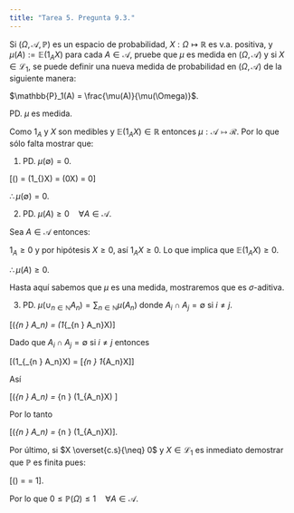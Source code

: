 ```yaml
---
title: "Tarea 5. Pregunta 9.3."
---
```


Si $(\Omega,\mathscr{A},\mathbb{P})$ es un espacio de probabilidad, $X: \Omega \longmapsto \mathbb{R}$ es v.a. positiva, y $\mu(A) := \mathbb{E}(1_AX)$ para cada $A \in \mathscr{A}$, pruebe que $\mu$ es medida en $(\Omega,\mathscr{A})$ y si $X \in \mathscr{L}_1$, se puede definir una nueva medida de probabilidad en $(\Omega, \mathscr{A})$ de la siguiente manera:

$\mathbb{P}_1(A) = \frac{\mu(A)}{\mu(\Omega)}$.

PD. $\mu$ es medida.

  Como $1_A$ y  $X$ son medibles y $\mathbb{E}(1_AX) \in \mathbb{R}$ entonces $\mu: \mathscr{A} \longmapsto \mathscr{R}$. Por lo que sólo falta mostrar que:
  
  1. PD. $\mu(\emptyset) = 0$.
  
  \[\mu(\emptyset) = \mathbb{E}(1_{\emptyset}X) = \mathbb{E}(0X) = 0\]
  
  $\therefore \mu(\emptyset) = 0$.
  
  2. PD. $\mu(A) \geq 0 \quad \forall A \in \mathscr{A}$.
  
  Sea $A \in \mathscr{A}$ entonces:
  
  $1_A \geq 0$ y por hipótesis $X \geq 0$, así $1_AX \geq 0$. Lo que implica que $\mathbb{E}(1_{A}X) \geq 0$.
  
   $\therefore \mu(A) \geq 0$.
   
   Hasta aquí sabemos que $\mu$ es una medida, mostraremos que es $\sigma$-aditiva.
  
  3. PD. $\mu(\cup_{n \in \mathbb{N}} A_n) = \sum_{n \in \mathbb{N}} \mu(A_n)$ donde $A_i \cap A_j = \emptyset$ si $i \neq j$.
  
  \[\mu(\cup_{n \in \mathbb{N}} A_n) = \mathbb{E}(1_{\cup_{n \in \mathbb{N}} A_n}X)\]
  
  Dado que $A_i \cap A_j = \emptyset$ si $i \neq j$ entonces
  
  \[\mathbb{E}(1_{\cup_{n \in \mathbb{N}} A_n}X) = \mathbb{E}[\sum_{n \in \mathbb{N}} 1_{A_n}X]\]
  
  Así
  
  \[\mu(\cup_{n \in \mathbb{N}} A_n) = \sum_{n \in \mathbb{N}} \mathbb{E}(1_{A_n}X) \]
  
  Por lo tanto
  
   \[\mu(\cup_{n \in \mathbb{N}} A_n) = \sum_{n \in \mathbb{N}} \mu(1_{A_n}X)\].
   
  Por último, si $X \overset{c.s}{\neq} 0$ y $X \in \mathscr{L}_1$ es inmediato demostrar que $\mathbb{P}$ es finita pues:
  
  \[\mathbb{P}(\Omega) = \frac{\mu(\Omega)}{\mu(\Omega)} = 1\].
  
  Por lo que $0 \leq \mathbb{P}(\Omega)  \leq 1 \quad \forall A \in \mathscr{A}$.
  